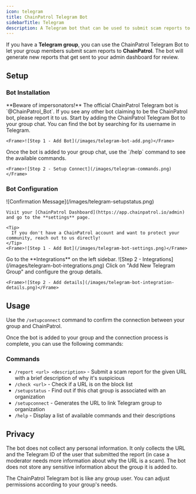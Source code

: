 ```yaml
---
icon: telegram
title: ChainPatrol Telegram Bot
sidebarTitle: Telegram
description: A Telegram bot that can be used to submit scam reports to ChainPatrol
---
```


If you have a **Telegram group**, you can use the ChainPatrol Telegram Bot to let your group members submit scam reports to **ChainPatrol**. The bot will generate new reports that get sent to your admin dashboard for review.

## Setup

### Bot Installation

<Steps>
  <Step title="Add the Bot to Your Group Chat">
    <Warning>
      **Beware of impersonators!** The official ChainPatrol Telegram bot is `@ChainPatrol_Bot`. If you see any other bot claiming to be the ChainPatrol bot, please report it to us.
    </Warning>
    Start by adding the ChainPatrol Telegram Bot to your group chat. You can find the bot by searching for its username in Telegram.

    <Frame>![Step 1 - Add Bot](/images/telegram-bot-add.png)</Frame>

  </Step>

  <Step title="Commands">
    Once the bot is added to your group chat, use the `/help` command to see the available commands.

    <Frame>![Step 2 - Setup Connect](/images/telegram-commands.png)</Frame>

  </Step>
</Steps>

### Bot Configuration 

<Frame>![Confirmation Message](/images/telegram-setupstatus.png)</Frame>

<Steps>
  <Step title="Go to the Bot Settings">

    Visit your [ChainPatrol Dashboard](https://app.chainpatrol.io/admin) and go to the **settings** page.

    <Tip>
      If you don't have a ChainPatrol account and want to protect your community, reach out to us directly!
    </Tip>
    <Frame>![Step 1 - Add Bot](/images/telegram-bot-settings.png)</Frame>

  </Step>
  <Step title="Go to Integrations">
    Go to the **Integrations** on the left sidebar.
    <Frame>![Step 2 - Integrations](/images/telegram-bot-integrations.png)</Frame>

  </Step>
  <Step title="Add the group details">
    Click on "Add New Telegram Group" and configure the group details.

    <Frame>![Step 2 - Add details](/images/telegram-bot-integration-details.png)</Frame>

  </Step>
</Steps>

## Usage

<Tip>

Use the `/setupconnect` command to confirm the connection between your group and ChainPatrol.
</Tip>

Once the bot is added to your group and the connection process is complete, you can use the following commands:

### Commands

- `/report <url> <description>` - Submit a scam report for the given URL with a brief description of why it's suspicious
- `/check <url>` - Check if a URL is on the block list
- `/setupstatus` - Find out if this chat group is associated with an organization
- `/setupconnect` - Generates the URL to link Telegram group to organization
- `/help` - Display a list of available commands and their descriptions

## Privacy

The bot does not collect any personal information. It only collects the URL and the Telegram ID of the user that submitted the report (in case a moderator needs more information about why the URL is a scam). The bot does not store any sensitive information about the group it is added to.

<Tip>

The ChainPatrol Telegram bot is like any group user. You can adjust permissions
according to your group's needs.

</Tip>
